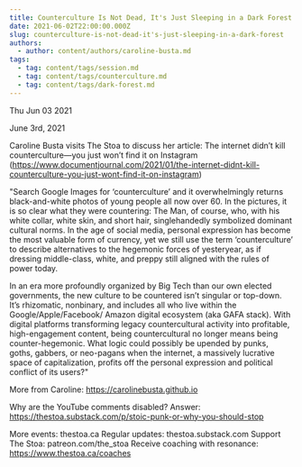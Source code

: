 ```yaml
---
title: Counterculture Is Not Dead, It's Just Sleeping in a Dark Forest
date: 2021-06-02T22:00:00.000Z
slug: counterculture-is-not-dead-it's-just-sleeping-in-a-dark-forest
authors:
  - author: content/authors/caroline-busta.md
tags:
  - tag: content/tags/session.md
  - tag: content/tags/counterculture.md
  - tag: content/tags/dark-forest.md
---
```






Thu Jun 03 2021

June 3rd, 2021

Caroline Busta visits The Stoa to discuss her article: The internet didn’t kill counterculture—you just won’t find it on Instagram (https://www.documentjournal.com/2021/01/the-internet-didnt-kill-counterculture-you-just-wont-find-it-on-instagram)

"Search Google Images for ‘counterculture’ and it overwhelmingly returns black-and-white photos of young people all now over 60. In the pictures, it is so clear what they were countering: The Man, of course, who, with his white collar, white skin, and short hair, singlehandedly symbolized dominant cultural norms. In the age of social media, personal expression has become the most valuable form of currency, yet we still use the term ‘counterculture’ to describe alternatives to the hegemonic forces of yesteryear, as if dressing middle-class, white, and preppy still aligned with the rules of power today.

In an era more profoundly organized by Big Tech than our own elected governments, the new culture to be countered isn’t singular or top-down. It’s rhizomatic, nonbinary, and includes all who live within the Google/Apple/Facebook/ Amazon digital ecosystem (aka GAFA stack). With digital platforms transforming legacy countercultural activity into profitable, high-engagement content, being countercultural no longer means being counter-hegemonic. What logic could possibly be upended by punks, goths, gabbers, or neo-pagans when the internet, a massively lucrative space of capitalization, profits off the personal expression and political conflict of its users?"

More from Caroline: https://carolinebusta.github.io

Why are the YouTube comments disabled? Answer: https://thestoa.substack.com/p/stoic-punk-or-why-you-should-stop

More events: thestoa.ca 
Regular updates: thestoa.substack.com 
Support The Stoa: patreon.com/the_stoa 
Receive coaching with resonance: https://www.thestoa.ca/coaches


